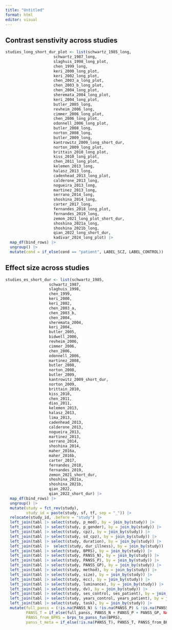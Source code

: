 ```yaml
---
title: "Untitled"
format: html
editor: visual
---
```


## Contrast senstivity across studies

```r
studies_long_short_dur_plot <- list(schwartz_1985_long, 
                     schwartz_1987_long, 
                     slaghuis_1998_long_plot,
                     chen_1999_long,
                     keri_2000_long_plot, 
                     keri_2002_long_plot, 
                     chen_2003_a_long_plot,
                     chen_2003_b_long_plot,
                     chen_2004_long_plot,
                     sheremata_2004_long_plot,
                     keri_2004_long_plot,
                     butler_2005_long,
                     revheim_2006_long,
                     cimmer_2006_long_plot,
                     chen_2006_long_plot,
                     odonnell_2006_long_plot, 
                     butler_2008_long,
                     norton_2008_long,
                     butler_2009_long, 
                     kantrowitz_2009_long_short_dur,
                     norton_2009_long_plot,
                     brittain_2010_long_plot,
                     kiss_2010_long_plot,
                     chen_2011_long_plot,
                     kelemen_2013_long,
                     halasz_2013_long,
                     cadenhead_2013_long_plot,
                     calderone_2013_long,
                     nogueira_2013_long,
                     martinez_2013_long,
                     serrano_2014_long,
                     shoshina_2014_long, 
                     carter_2017_long,
                     fernandes_2018_long_plot, 
                     fernandes_2019_long,
                     zemon_2021_long_plot_short_dur,
                     shoshina_2021a_long,
                     shoshina_2021b_long, 
                     qian_2022_long_short_dur,
                     kadivar_2024_long_plot) |> 
  map_df(bind_rows) |> 
  ungroup() |> 
  mutate(cond = if_else(cond == "patient", LABEL_SCZ, LABEL_CONTROL)) 

```

## Effect size across studies

```r
studies_es_short_dur <- list(schwartz_1985, 
                   schwartz_1987, 
                   slaghuis_1998,
                   chen_1999, 
                   keri_2000, 
                   keri_2002, 
                   chen_2003_a, 
                   chen_2003_b,
                   chen_2004,
                   sheremata_2004,
                   keri_2004,
                   butler_2005,
                   bidwell_2006,
                   revheim_2006,
                   cimmer_2006,
                   chen_2006,
                   odonnell_2006, 
                   martinez_2008,
                   butler_2008,
                   norton_2008,
                   butler_2009,
                   kantrowitz_2009_short_dur,
                   norton_2009,
                   brittain_2010,
                   kiss_2010, 
                   chen_2011,
                   dias_2011, 
                   kelemen_2013,
                   halasz_2013,
                   lima_2013,
                   cadenhead_2013,
                   calderone_2013,
                   nogueira_2013,
                   martinez_2013,
                   serrano_2014,
                   shoshina_2014, 
                   maher_2016a,
                   maher_2016b,
                   carter_2017,
                   fernandes_2018, 
                   fernandes_2019,
                   zemon_2021_short_dur,
                   shoshina_2021a,
                   shoshina_2021b, 
                   qian_2022,
                   qian_2022_short_dur) |> 
  map_df(bind_rows) |> 
  ungroup() |> 
  mutate(study = fct_rev(study), 
         study_id = paste(study, sf, tf, sep = "_")) |> 
  relocate(study_id, .before = "study") |> 
  left_join(tabl |> select(study, p_med), by = join_by(study)) |> 
  left_join(tabl |> select(study, p_gender), by = join_by(study)) |> 
  left_join(tabl |> select(study, cpz), by = join_by(study)) |> 
  left_join(tabl |> select(study, sd_cpz), by = join_by(study)) |> 
  left_join(tabl |> select(study, duration), by = join_by(study)) |> 
  left_join(tabl |>  select(study, dur_illness), by = join_by(study)) |> 
  left_join(tabl |> select(study, BPRS), by = join_by(study)) |> 
  left_join(tabl |> select(study, PANSS_N), by = join_by(study)) |> 
  left_join(tabl |> select(study, PANSS_P), by = join_by(study)) |> 
  left_join(tabl |> select(study, PANSS_GP), by = join_by(study)) |>
  left_join(tabl |> select(study, method), by = join_by(study)) |>
  left_join(tabl |> select(study, size), by = join_by(study)) |>
  left_join(tabl |> select(study, ecc), by = join_by(study)) |>
  left_join(tabl |> select(study, luminance), by = join_by(study)) |>
  left_join(tabl |> select(study, dv), by = join_by(study)) |>
  left_join(tabl |> select(study, ses_control, ses_patient), by = join_by(study)) |>
  left_join(tabl |> select(study, years_control, years_patient), by = join_by(study)) |>
  left_join(tabl |> select(study, task), by = join_by(study)) |>
  mutate(full_panss = (!is.na(PANSS_N) & !is.na(PANSS_P) & !is.na(PANSS_GP)),
         PANSS_T = if_else(full_panss, PANSS_N + PANSS_P + PANSS_GP, NA),
         PANSS_from_BPRS = brps_to_panss_fun(BPRS),
         panss_t_meta = if_else(!is.na(PANSS_T), PANSS_T, PANSS_from_BPRS)) 
```
